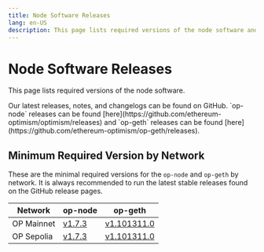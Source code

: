 ```yaml
---
title: Node Software Releases
lang: en-US
description: This page lists required versions of the node software and how to stay up to date.
---
```



# Node Software Releases

This page lists required versions of the node software.

<Callout type="info">
  Our latest releases, notes, and changelogs can be found on GitHub. `op-node` releases can be found [here](https://github.com/ethereum-optimism/optimism/releases)
  and `op-geth` releases can be found [here](https://github.com/ethereum-optimism/op-geth/releases).
</Callout>

## Minimum Required Version by Network

These are the minimal required versions for the `op-node` and `op-geth` by network. It is always
recommended to run the latest stable releases found on the GitHub release pages.

| Network    | op-node                                                                     | op-geth                                                                              |
| ---------- | --------------------------------------------------------------------------- | ------------------------------------------------------------------------------------ |
| OP Mainnet | [v1.7.3](https://github.com/ethereum-optimism/optimism/releases/tag/v1.7.3) | [v1.101311.0](https://github.com/ethereum-optimism/op-geth/releases/tag/v1.101311.0) |
| OP Sepolia | [v1.7.3](https://github.com/ethereum-optimism/optimism/releases/tag/v1.7.3) | [v1.101311.0](https://github.com/ethereum-optimism/op-geth/releases/tag/v1.101311.0) |
